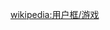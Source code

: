 {{Userbox
  |border-c = #666666
  |border-s = 1
  |id       = ArmA
  |id-c     = #000000
  |id-s     = 12
  |id-fc    = white
  |info     = 这个用户喜欢玩'''[[武裝突襲|-{zh-cn:武装突袭; zh-tw:武裝行動;}-系列]]'''游戏
  |info-s   = 10
  |info-c   = White
  |info-fc  = black
}}<includeonly>[[Category:玩FPS的維基人|{{PAGENAME}}]]</includeonly><noinclude>{{Clear}}[[wikipedia:用户框/游戏]]</noinclude>